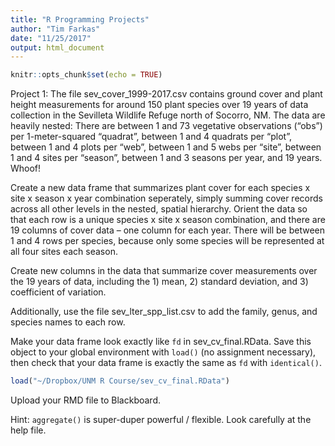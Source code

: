 ```yaml
---
title: "R Programming Projects"
author: "Tim Farkas"
date: "11/25/2017"
output: html_document
---
```


```r
knitr::opts_chunk$set(echo = TRUE)
```

Project 1: The file sev_cover_1999-2017.csv contains ground cover and plant height measurements for around 150 plant species over 19 years of data collection in the Sevilleta Wildlife Refuge north of Socorro, NM. The data are heavily nested: There are between 1 and 73 vegetative observations ("obs") per 1-meter-squared "quadrat", between 1 and 4 quadrats per "plot", between 1 and 4 plots per "web", between 1 and 5 webs per "site", between 1 and 4 sites per "season", between 1 and 3 seasons per year, and 19 years. Whoof!

Create a new data frame that summarizes plant cover for each species x site x season x year combination seperately, simply summing cover records across all other levels in the nested, spatial hierarchy. Orient the data so that each row is a unique species x site x season combination, and there are 19 columns of cover data -- one column for each year. There will be between 1 and 4 rows per species, because only some species will be represented at all four sites each season.

Create new columns in the data that summarize cover measurements over the 19 years of data, including the 1) mean, 2) standard deviation, and 3) coefficient of variation.

Additionally, use the file sev_lter_spp_list.csv to add the family, genus, and species names to each row. 

Make your data frame look exactly like `fd` in sev_cv_final.RData. Save this object to your global environment with `load()` (no assignment necessary), then check that your data frame is exactly the same as `fd` with `identical()`.

```r
load("~/Dropbox/UNM R Course/sev_cv_final.RData")
```

Upload your RMD file to Blackboard.

Hint: `aggregate()` is super-duper powerful / flexible. Look carefully at the help file. 

